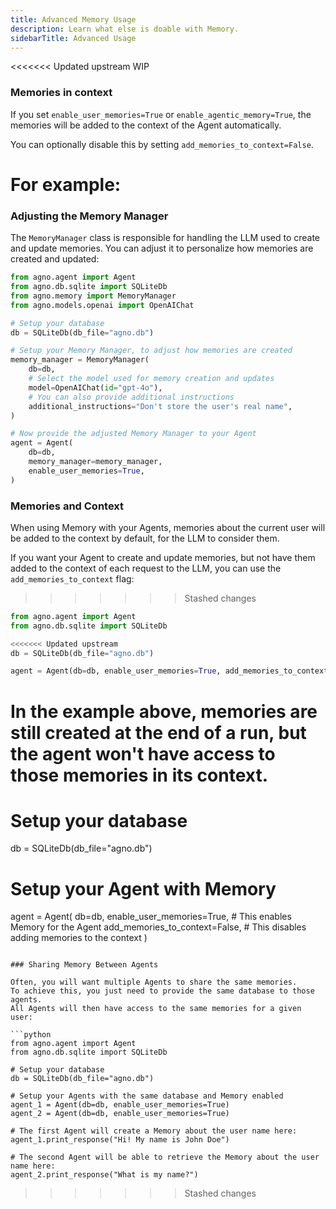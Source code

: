 ```yaml
---
title: Advanced Memory Usage
description: Learn what else is doable with Memory.
sidebarTitle: Advanced Usage
---
```


<<<<<<< Updated upstream
WIP



### Memories in context

If you set `enable_user_memories=True` or `enable_agentic_memory=True`, the memories will be added to the context of the Agent automatically.

You can optionally disable this by setting `add_memories_to_context=False`.

For example:
=======
### Adjusting the Memory Manager

The `MemoryManager` class is responsible for handling the LLM used to create and update memories.
You can adjust it to personalize how memories are created and updated:

```python
from agno.agent import Agent
from agno.db.sqlite import SQLiteDb
from agno.memory import MemoryManager
from agno.models.openai import OpenAIChat

# Setup your database
db = SQLiteDb(db_file="agno.db")

# Setup your Memory Manager, to adjust how memories are created
memory_manager = MemoryManager(
    db=db,
    # Select the model used for memory creation and updates
    model=OpenAIChat(id="gpt-4o"),
    # You can also provide additional instructions
    additional_instructions="Don't store the user's real name",
)

# Now provide the adjusted Memory Manager to your Agent
agent = Agent(
    db=db,
    memory_manager=memory_manager,
    enable_user_memories=True,
)
```

### Memories and Context

When using Memory with your Agents, memories about the current user will be added to the context by default, for the LLM to consider them.

If you want your Agent to create and update memories, but not have them added to the context of each request to the LLM, you can use the `add_memories_to_context` flag:
>>>>>>> Stashed changes

```python
from agno.agent import Agent
from agno.db.sqlite import SQLiteDb

<<<<<<< Updated upstream
db = SQLiteDb(db_file="agno.db")

agent = Agent(db=db, enable_user_memories=True, add_memories_to_context=False)

```

In the example above, memories are still created at the end of a run, but the agent won't have access to those memories in its context.
=======
# Setup your database
db = SQLiteDb(db_file="agno.db")

# Setup your Agent with Memory
agent = Agent(
    db=db,
    enable_user_memories=True, # This enables Memory for the Agent
    add_memories_to_context=False, # This disables adding memories to the context
)
```

### Sharing Memory Between Agents

Often, you will want multiple Agents to share the same memories.
To achieve this, you just need to provide the same database to those agents.
All Agents will then have access to the same memories for a given user:

```python
from agno.agent import Agent
from agno.db.sqlite import SQLiteDb

# Setup your database
db = SQLiteDb(db_file="agno.db")

# Setup your Agents with the same database and Memory enabled
agent_1 = Agent(db=db, enable_user_memories=True)
agent_2 = Agent(db=db, enable_user_memories=True)

# The first Agent will create a Memory about the user name here:
agent_1.print_response("Hi! My name is John Doe")

# The second Agent will be able to retrieve the Memory about the user name here:
agent_2.print_response("What is my name?")
```

>>>>>>> Stashed changes
